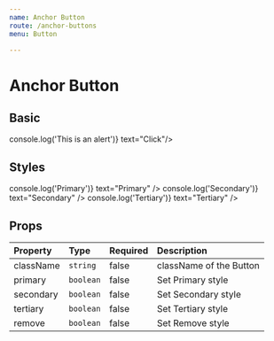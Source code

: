 ```yaml
---
name: Anchor Button
route: /anchor-buttons
menu: Button

---
```


# Anchor Button


## Basic

<Playground>
  <AnchorButton onClick={() => console.log('This is an alert')} text="Click"/>
</Playground>

## Styles

<Playground>
  <FlexAlign>
    <AnchorButton primary onClick={() => console.log('Primary')} text="Primary" />
    <AnchorButton secondary onClick={() => console.log('Secondary')} text="Secondary" />
    <AnchorButton tertiary onClick={() => console.log('Tertiary')} text="Tertiary" />
  </FlexAlign>
</Playground>

## Props

| Property  | Type      | Required | Description             |
| :-------  | :---      | :------- | :----------             |
| className | `string`  | false    | className of the Button |
| primary   | `boolean` | false    | Set Primary style       |
| secondary | `boolean` | false    | Set Secondary style     |
| tertiary  | `boolean` | false    | Set Tertiary style      |
| remove    | `boolean` | false    | Set Remove style        |
